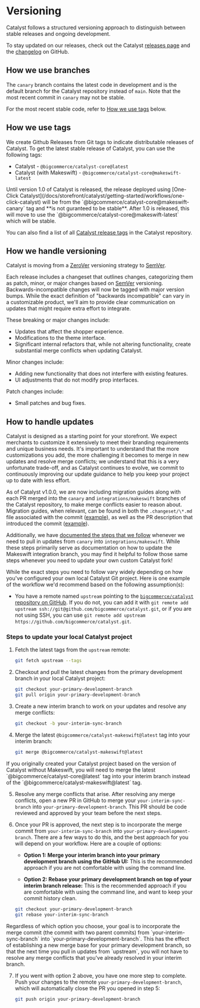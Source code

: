 # Versioning

Catalyst follows a structured versioning approach to distinguish between stable releases and ongoing development.

To stay updated on our releases, check out the Catalyst [releases page](https://github.com/bigcommerce/catalyst/releases) and the [changelog](https://github.com/bigcommerce/catalyst/blob/canary/core/CHANGELOG.md) on GitHub.

## How we use branches

The `canary` branch contains the latest code in development and is the default branch for the Catalyst repository instead of `main`. Note that the most recent commit in `canary` may not be stable.

For the most recent stable code, refer to [How we use tags](#how-we-use-tags) below.

## How we use tags

We create Github Releases from Git tags to indicate distributable releases of Catalyst. To get the latest stable release of Catalyst, you can use the following tags:

- Catalyst - `@bigcommerce/catalyst-core@latest`
- Catalyst (with Makeswift) - `@bigcommerce/catalyst-core@makeswift-latest`

<Callout type="warning">
  Until version 1.0 of Catalyst is released, the release deployed using
  [One-Click Catalyst](/docs/storefront/catalyst/getting-started/workflows/one-click-catalyst) will be from the
  `@bigcommerce/catalyst-core@makeswift-canary` tag and **is not guranteed to be
  stable**. After 1.0 is released, this will move to use the
  `@bigcommerce/catalyst-core@makeswift-latest` which will be stable.
</Callout>

You can also find a list of all [Catalyst release tags](https://github.com/bigcommerce/catalyst/tags) in the Catalyst repository.

## How we handle versioning

Catalyst is moving from a [ZeroVer](https://0ver.org/) versioning strategy to [SemVer](https://semver.org/).

Each release includes a changeset that outlines changes, categorizing them as patch, minor, or major changes based on [SemVer](https://semver.org/) versioning.
Backwards-incompatible changes will now be tagged with major version bumps.
While the exact definition of "backwards incompatible" can vary in a customizable product, we'll aim to provide clear communication on updates that might require extra effort to integrate.

These breaking or major changes include:

- Updates that affect the shopper experience.
- Modifications to the theme interface.
- Significant internal refactors that, while not altering functionality, create substantial merge conflicts when updating Catalyst.

Minor changes include:

- Adding new functionality that does not interfere with existing features.
- UI adjustments that do not modify prop interfaces.

Patch changes include:

- Small patches and bug fixes.

## How to handle updates

Catalyst is designed as a starting point for your storefront. We expect merchants to customize it extensively to meet their branding requirements and unique business needs. It's important to understand that the more customizations you add, the more challenging it becomes to merge in new updates and resolve merge conflicts; we understand that this is a very unfortunate trade-off, and as Catalyst continues to evolve, we commit to continuously improving our update guidance to help you keep your project up to date with less effort.

As of Catalyst v1.0.0, we are now including migration guides along with each PR merged into the `canary` and `integrations/makeswift` branches of the Catalyst repository, to make merge conflicts easier to reason about. Migration guides, when relevant, can be found in both the `.changeset/\*.md` file associated with the commit ([example](https://github.com/bigcommerce/catalyst/pull/2370/files#diff-a28d229d79df76c759f288d0cc0c8412e7955d22c5ce46c7b63f3ce6f1982c81)), as well as the PR description that introduced the commit ([example](https://github.com/bigcommerce/catalyst/pull/2370#issue-3118949159)).

Additionally, we have [documented the steps that we follow](https://github.com/bigcommerce/catalyst/blob/canary/CONTRIBUTING.md#keeping-integrationsmakeswift-in-sync-with-canary) whenever we need to pull in updates from `canary` into `integrations/makeswift`. While these steps primarily serve as documentation on how to update the Makeswift integration branch, you may find it helpful to follow those same steps whenever you need to update your own custom Catalyst fork\!

While the exact steps you need to follow vary widely depending on how you've configured your own local Catalyst Git project. Here is one example of the workflow we'd recommend based on the following assumption(s):

- You have a remote named `upstream` pointing to the [`bigcommerce/catalyst` repository on GitHub](https://github.com/bigcommerce/catalyst). If you do not, you can add it with `git remote add upstream ssh://git@github.com/bigcommerce/catalyst.git`, or if you are not using SSH, you can use `git remote add upstream https://github.com/bigcommerce/catalyst.git`.

### Steps to update your local Catalyst project

1. Fetch the latest tags from the `upstream` remote:

   ```bash copy
   git fetch upstream --tags
   ```

2. Checkout and pull the latest changes from the primary development branch in your local Catalyst project:

   ```bash copy
   git checkout your-primary-development-branch
   git pull origin your-primary-development-branch
   ```

3. Create a new interim branch to work on your updates and resolve any merge conflicts:

   ```bash copy
   git checkout -b your-interim-sync-branch
   ```

4. Merge the latest `@bigcommerce/catalyst-makeswift@latest` tag into your interim branch:

   ```bash
   git merge @bigcommerce/catalyst-makeswift@latest
   ```

<Callout type="warning">
  If you originally created your Catalyst project based on the version of
  Catalyst without Makeswift, you will need to merge the latest
  `@bigcommerce/catalyst-core@latest` tag into your interim branch instead of
  the `@bigcommerce/catalyst-makeswift@latest` tag.
</Callout>

5. Resolve any merge conflicts that arise. After resolving any merge conflicts, open a new PR in GitHub to merge your `your-interim-sync-branch` into `your-primary-development-branch`. This PR should be code reviewed and approved by your team before the next steps.

6. Once your PR is approved, the next step is to incorporate the merge commit from `your-interim-sync-branch` into `your-primary-development-branch`. There are a few ways to do this, and the best approach for you will depend on your workflow. Here are a couple of options:
   
   - **Option 1: Merge your interim branch into your primary development branch using the GitHub UI:** This is the recommended approach if you are not comfortable with using the command line.

   - **Option 2: Rebase your primary development branch on top of your interim branch release:** This is the recommended approach if you are comfortable with using the command line, and want to keep your commit history clean.

   ```bash copy
   git checkout your-primary-development-branch
   git rebase your-interim-sync-branch
   ```

<Callout type="info" emoji="ℹ️">
  Regardless of which option you choose, your goal is to incorporate the merge
  commit (the commit with two parent commits) from `your-interim-sync-branch`
  into `your-primary-development-branch`. This has the effect of establishing a
  new merge base for your primary development branch, so that the next time you
  pull in updates from `upstream`, you will not have to resolve any merge
  conflicts that you've already resolved in your interim branch.
</Callout>

7. If you went with option 2 above, you have one more step to complete. Push your changes to the remote `your-primary-development-branch`, which will automatically close the PR you opened in step 5:

   ```bash copy
   git push origin your-primary-development-branch
   ```
